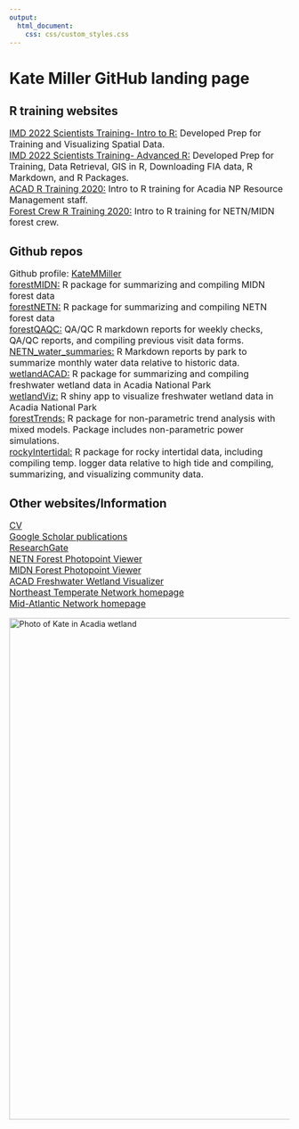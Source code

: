 ```yaml
---
output: 
  html_document:
    css: css/custom_styles.css
---
```

<h1><b>Kate Miller GitHub landing page</b></h1>

<h2>R training websites</h2>
<p style="font-size:16px">
<a href="https://katemmiller.github.io/IMD_R_Training_Intro/">IMD 2022 Scientists Training- Intro to R:</a> Developed Prep for Training and Visualizing Spatial Data.<br>
<a href="https://katemmiller.github.io/IMD_R_Training_Advanced/">IMD 2022 Scientists Training- Advanced R:</a> Developed Prep for Training, Data Retrieval, GIS in R, Downloading FIA data, R Markdown, and R Packages.<br>
<a href="https://katemmiller.github.io/R_Training/">ACAD R Training 2020:</a> Intro to R training for Acadia NP Resource Management staff.<br>
<a href="https://katemmiller.github.io/Forest_Crew_R_Training">Forest Crew R Training 2020:</a> Intro to R training for NETN/MIDN forest crew.<br>
</p>

<h2>Github repos</h2>
<p style="font-size:16px">
Github profile: <a href="https://github.com/KateMMiller">KateMMiller</a><br>
<a href="https://github.com/KateMMiller/forestMIDN">forestMIDN:</a> R package for summarizing and compiling MIDN forest data<br>
<a href="https://github.com/KateMMiller/forestNETN">forestNETN:</a> R package for summarizing and compiling NETN forest data<br>
<a href="https://github.com/KateMMiller/forestQAQC">forestQAQC:</a> QA/QC R markdown reports for weekly checks, QA/QC reports, and compiling previous visit data forms.<br>
<a href="https://github.com/KateMMiller/NETN_water_summaries">NETN_water_summaries:</a> R Markdown reports by park to summarize monthly water data relative to historic data.<br>
<a href="https://github.com/KateMMiller/wetlandACAD">wetlandACAD:</a> R package for summarizing and compiling freshwater wetland data in Acadia National Park<br>
<a href="https://github.com/KateMMiller/wetlandViz">wetlandViz:</a> R shiny app to visualize freshwater wetland data in Acadia National Park<br>
<a href="https://github.com/KateMMiller/forestTrends">forestTrends:</a> R package for non-parametric trend analysis with mixed models. Package includes non-parametric power simulations.<br>
<a href="https://github.com/KateMMiller/rockyIntertidal">rockyIntertidal:</a> R package for rocky intertidal data, including compiling temp. logger data relative to high tide and compiling, summarizing, and visualizing community data. <br>
</p>


<h2>Other websites/Information</h2>
<p style="font-size:16px">
<a href="./info/Kate_Miller_CV_2023.pdf">CV</a><br>
<a href="https://scholar.google.com/citations?hl=en&user=RgRcsHoAAAAJ&view_op=list_works&sortby=pubdate">Google Scholar publications</a><br>
<a href="https://www.researchgate.net/profile/Kathryn_Miller8">ResearchGate</a><br>
<a href="https://katemmiller.shinyapps.io/NETN_FHM_photos/">NETN Forest Photopoint Viewer</a><br>
<a href="https://katemmiller.shinyapps.io/MIDN_FVM_photos/">MIDN Forest Photopoint Viewer</a><br>
<a href="https://katemmiller.shinyapps.io/wetlandviz/">ACAD Freshwater Wetland Visualizer</a><br>
<a href="https://www.nps.gov/im/netn">Northeast Temperate Network homepage</a><br>
<a href="https://www.nps.gov/im/midn">Mid-Atlantic Network homepage</a><br>
</p>

<img src="./info/ACAD_Wetlands_New_Mills_Meadow_Miller_20150721.JPG" alt = "Photo of Kate in Acadia wetland" width = "900">
